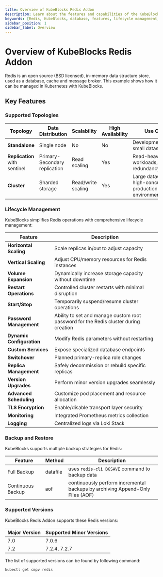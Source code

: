 ```yaml
---
title: Overview of KubeBlocks Redis Addon
description: Learn about the features and capabilities of the KubeBlocks Redis addon, including deployment topologies, lifecycle management, backup and restore, and supported versions.
keywords: [Redis, KubeBlocks, database, features, lifecycle management, backup, restore]
sidebar_position: 1
sidebar_label: Overview
---
```


# Overview of KubeBlocks Redis Addon

Redis is an open source (BSD licensed), in-memory data structure store, used as a database, cache and message broker. This example shows how it can be managed in Kubernetes with KubeBlocks.


## Key Features

### Supported Topologies

| Topology      | Data Distribution | Scalability | High Availability | Use Cases                     |
|---------------|-------------------|-------------|--------------------|-------------------------------|
| **Standalone**| Single node       | No          | No                 | Development/testing, small datasets |
| **Replication** with sentinel     | Primary-Secondary replication | Read scaling | Yes | Read-heavy workloads, data redundancy needed |
| **Cluster**   | Sharded storage   | Read/write scaling | Yes | Large datasets, high-concurrency production environments |

### Lifecycle Management

KubeBlocks simplifies Redis operations with comprehensive lifecycle management:

| Feature                      | Description                                                                 |
|------------------------------|-----------------------------------------------------------------------------|
| **Horizontal Scaling**       | Scale replicas in/out to adjust capacity                                   |
| **Vertical Scaling**         | Adjust CPU/memory resources for Redis instances                       |
| **Volume Expansion**         | Dynamically increase storage capacity without downtime                     |
| **Restart Operations**       | Controlled cluster restarts with minimal disruption                        |
| **Start/Stop**               | Temporarily suspend/resume cluster operations                              |
| **Password Management**      | Ability to set and manage custom root password for the Redis cluster during creation |
| **Dynamic Configuration**    | Modify Redis parameters without restarting                            |
| **Custom Services**          | Expose specialized database endpoints                                      |
| **Switchover**               | Planned primary-replica role changes                                       |
| **Replica Management**       | Safely decommission or rebuild specific replicas                          |
| **Version Upgrades**         | Perform minor version upgrades seamlessly                                  |
| **Advanced Scheduling**      | Customize pod placement and resource allocation                           |
| **TLS Encryption**           | Enable/disable transport layer security                                   |
| **Monitoring**               | Integrated Prometheus metrics collection                                  |
| **Logging**                  | Centralized logs via Loki Stack                                           |


### Backup and Restore

KubeBlocks supports multiple backup strategies for Redis:

| Feature           | Method          | Description |
|-------------|--------|------------|
| Full Backup | datafile  | uses `redis-cli BGSAVE` command to backup data |
| Continuous Backup | aof | continuously perform incremental backups by archiving Append-Only Files (AOF) |

### Supported Versions

KubeBlocks Redis Addon supports these Redis versions:

| Major Version | Supported Minor Versions       |
|---------------|--------------------------------|
| 7.0           | 7.0.6 |
| 7.2           | 7.2.4, 7.2.7 |

The list of supported versions can be found by following command:
```bash
kubectl get cmpv redis
```
